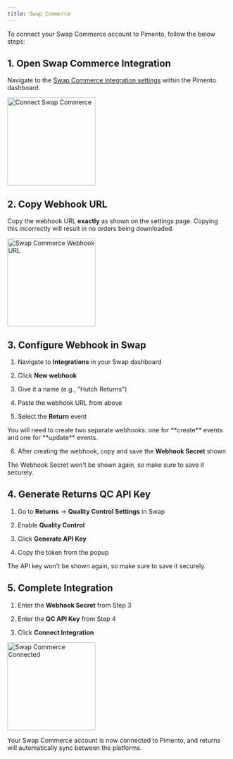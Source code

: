 ```yaml
---
title: Swap Commerce
---
```


To connect your Swap Commerce account to Pimento, follow the below steps:

## 1. Open Swap Commerce Integration

Navigate to the [Swap Commerce integration settings](https://app.getpimento.com/clients/settings/integrations/swap-commerce/new) within the Pimento dashboard.

<img height="200" src="/images/swapcommerce-connect.png" alt="Connect Swap Commerce" />

## 2. Copy Webhook URL

Copy the webhook URL **exactly** as shown on the settings page. Copying this incorrectly will result in no orders being downloaded.

<img height="200" src="/images/swapcommerce-webhook.png" alt="Swap Commerce Webhook URL" />

## 3. Configure Webhook in Swap

1. Navigate to **Integrations** in your Swap dashboard

2. Click **New webhook**

3. Give it a name (e.g., "Hutch Returns")

4. Paste the webhook URL from above

5. Select the **Return** event

<Info>
You will need to create two separate webhooks: one for **create** events and one for **update** events.
</Info>

6. After creating the webhook, copy and save the **Webhook Secret** shown

<Warning>
The Webhook Secret won't be shown again, so make sure to save it securely.
</Warning>

## 4. Generate Returns QC API Key

1. Go to **Returns** → **Quality Control Settings** in Swap

2. Enable **Quality Control**

3. Click **Generate API Key**

4. Copy the token from the popup

<Warning>
The API key won't be shown again, so make sure to save it securely.
</Warning>

## 5. Complete Integration

1. Enter the **Webhook Secret** from Step 3

2. Enter the **QC API Key** from Step 4

3. Click **Connect Integration**

<img height="200" src="/images/swapcommerce-connected.png" alt="Swap Commerce Connected" />

Your Swap Commerce account is now connected to Pimento, and returns will automatically sync between the platforms.

